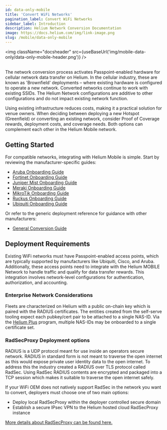 ```yaml
---
id: data-only-mobile
title: 'Convert WiFi Networks'
pagination_label: Convert WiFi Networks
sidebar_label: Introduction
description: Helium Network Conversion Documentation
image: https://docs.helium.com/img/link-image.png
slug: /mobile/data-only-mobile
---
```



<img className="docsheader" src={useBaseUrl('img/mobile-data-only/data-only-mobile-header.png')} />
<br />
<br />

The network conversion process activates Passpoint-enabled hardware for cellular network data
transfer on Helium. In the cellular industry, these are known as 'Brownfield' deployments – where
existing hardware is configured to operate a new network. Converted networks continue to work with
existing SSIDs. The Helium Network configurations are additive to other configurations and do not
impact existing network function.

Using existing infrastructure reduces costs, making it a practical solution for venue owners. When
deciding between deploying a new Hotspot (Greenfield) or converting an existing network, consider
Proof of Coverage rewards, deployment costs, and coverage needs. Both options can complement each
other in the Helium Mobile network.

## Getting Started

For compatible networks, integrating with Helium Mobile is simple. Start by reviewing the
manufacturer-specific guides:

- [Aruba Onboarding Guide](/mobile/data-only-aruba)
- [Fortinet Onboarding Guide](/mobile/data-only-fortinet)
- [Juniper Mist Onboarding Guide](/mobile/data-only-juniper-mist)
- [Meraki Onboarding Guide](/mobile/data-only-meraki)
- [MikroTik Onboarding Guide](/mobile/data-only-mikrotik)
- [Ruckus Onboarding Guide](/mobile/data-only-ruckus)
- [Ubiquiti Onboarding Guide](/mobile/data-only-ubiquiti)

Or refer to the generic deployment reference for guidance with other manufacturers:

- [General Conversion Guide](/mobile/data-only-generic)

## Deployment Requirements

Existing WiFi networks must have Passpoint-enabled access points, which are typically supported by
manufacturers like Ubiquiti, Cisco, and Aruba. Additionally, these access points need to integrate
with the Helium MOBILE Network to handle traffic and qualify for data transfer rewards. This
integration involves network-level configurations for authentication, authorization, and accounting.

### Enterprise Network Considerations

Fleets are characterized on Helium with a public on-chain key which is paired with the RADIUS
certificates. The entities created from the self-serve tooling expect each pubkey/cert pair to be
attached to a single NAS-ID. Via the [Helium Plus](http://helium.com/plus) program, multiple NAS-IDs
may be onboarded to a single certificate set.

### RadSecProxy Deployment options

RADIUS is a UDP protocol meant for use inside an operators secure network. RADIUS in standard form
is not meant to traverse the open internet as this would expose private user identity data to the
open internet. To address this the industry created a RADIUS over TLS protocol called RadSec. Using
RadSec RADIUS contents are encrypted and packaged into a TCP session which makes it suitable to
traverse the open internet safely.

If your WiFi OEM does not natively support RadSec in the network you want to convert, deployers must
choose one of two main options:

- Deploy local RadSecProxy within the deployer controlled secure domain
- Establish a secure IPsec VPN to the Helium hosted cloud RadSecProxy instance

[More details about RadSecProxy can be found here.](/mobile/data-only-radsecproxy)
